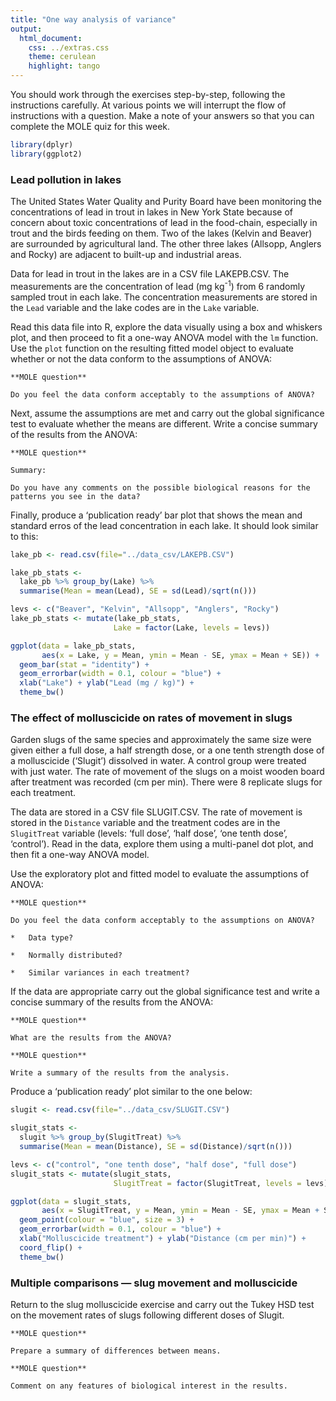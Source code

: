 ```yaml
---
title: "One way analysis of variance"
output:
  html_document:
    css: ../extras.css
    theme: cerulean
    highlight: tango
---
```


You should work through the exercises step-by-step, following the instructions carefully. At various points we will interrupt the flow of instructions with a question. Make a note of your answers so that you can complete the MOLE quiz for this week.

```r
library(dplyr)
library(ggplot2)
```

### Lead pollution in lakes

The United States Water Quality and Purity Board have been monitoring the concentrations of lead in trout in lakes in New York State because of concern about toxic concentrations of lead in the food-chain, especially in trout and the birds feeding on them. Two of the lakes (Kelvin and Beaver) are surrounded by agricultural land. The other three lakes (Allsopp, Anglers and Rocky) are adjacent to built-up and industrial areas.

Data for lead in trout in the lakes are in a CSV file LAKEPB.CSV. The measurements are the concentration of lead (mg kg^-1^) from 6 randomly sampled trout in each lake. The concentration measurements are stored in the `Lead` variable and the lake codes are in the `Lake` variable.

Read this data file into R, explore the data visually using a box and whiskers plot, and then proceed to fit a one-way ANOVA model with the `lm` function. Use the `plot` function on the resulting fitted model object to evaluate whether or not the data conform to the assumptions of ANOVA:

```block
**MOLE question**

Do you feel the data conform acceptably to the assumptions of ANOVA?
```

Next, assume the assumptions are met and carry out the global significance test to evaluate whether the means are different. Write a concise summary of the results from the ANOVA:

```block
**MOLE question**

Summary:

Do you have any comments on the possible biological reasons for the patterns you see in the data?
```

Finally, produce a 'publication ready' bar plot that shows the mean and standard erros of the lead concentration in each lake. It should look similar to this:

```r
lake_pb <- read.csv(file="../data_csv/LAKEPB.CSV")

lake_pb_stats <- 
  lake_pb %>% group_by(Lake) %>% 
  summarise(Mean = mean(Lead), SE = sd(Lead)/sqrt(n()))

levs <- c("Beaver", "Kelvin", "Allsopp", "Anglers", "Rocky")
lake_pb_stats <- mutate(lake_pb_stats, 
                       Lake = factor(Lake, levels = levs))

ggplot(data = lake_pb_stats, 
       aes(x = Lake, y = Mean, ymin = Mean - SE, ymax = Mean + SE)) + 
  geom_bar(stat = "identity") + 
  geom_errorbar(width = 0.1, colour = "blue") + 
  xlab("Lake") + ylab("Lead (mg / kg)") +
  theme_bw()
```

### The effect of molluscicide on rates of movement in slugs

Garden slugs of the same species and approximately the same size were given either a full dose, a half strength dose, or a one tenth strength dose of a molluscicide ('Slugit') dissolved in water. A control group were treated with just water. The rate of movement of the slugs on a moist wooden board after treatment was recorded (cm per min). There were 8 replicate slugs for each treatment.

The data are stored in a CSV file SLUGIT.CSV. The rate of movement is stored in the `Distance` variable and the treatment codes are in the `SlugitTreat` variable (levels: 'full dose', 'half dose', 'one tenth dose', 'control'). Read in the data, explore them using a multi-panel dot plot, and then fit a one-way ANOVA model.

Use the exploratory plot and fitted model to evaluate the assumptions of ANOVA:

```block
**MOLE question**

Do you feel the data conform acceptably to the assumptions on ANOVA?

*   Data type?

*   Normally distributed?

*   Similar variances in each treatment?
```

If the data are appropriate carry out the global significance test and write a concise summary of the results from the ANOVA:

```block
**MOLE question**

What are the results from the ANOVA?
```

```block
**MOLE question**

Write a summary of the results from the analysis. 
```

Produce a 'publication ready' plot similar to the one below:

```r
slugit <- read.csv(file="../data_csv/SLUGIT.CSV")

slugit_stats <- 
  slugit %>% group_by(SlugitTreat) %>% 
  summarise(Mean = mean(Distance), SE = sd(Distance)/sqrt(n()))

levs <- c("control", "one tenth dose", "half dose", "full dose")
slugit_stats <- mutate(slugit_stats, 
                       SlugitTreat = factor(SlugitTreat, levels = levs))

ggplot(data = slugit_stats, 
       aes(x = SlugitTreat, y = Mean, ymin = Mean - SE, ymax = Mean + SE)) + 
  geom_point(colour = "blue", size = 3) + 
  geom_errorbar(width = 0.1, colour = "blue") + 
  xlab("Molluscicide treatment") + ylab("Distance (cm per min)") +
  coord_flip() +
  theme_bw()
```

### Multiple comparisons --- slug movement and molluscicide

Return to the slug molluscicide exercise and carry out the Tukey HSD test on the movement rates of slugs following different doses of Slugit.

```block
**MOLE question**

Prepare a summary of differences between means.
```

```block
**MOLE question**

Comment on any features of biological interest in the results.
```
